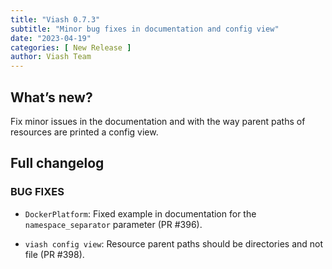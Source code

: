 ```yaml
---
title: "Viash 0.7.3"
subtitle: "Minor bug fixes in documentation and config view"
date: "2023-04-19"
categories: [ New Release ]
author: Viash Team
---
```


## What's new?

Fix minor issues in the documentation and with the way parent paths of resources are printed a config view.

## Full changelog

### BUG FIXES

* `DockerPlatform`: Fixed example in documentation for the `namespace_separator` parameter (PR #396).

* `viash config view`: Resource parent paths should be directories and not file (PR #398).


